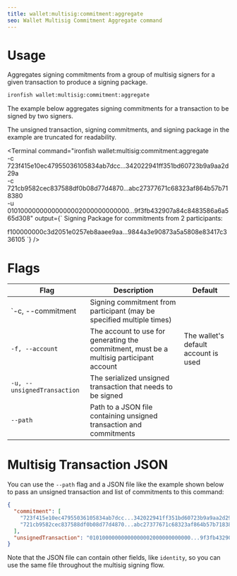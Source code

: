```yaml
---
title: wallet:multisig:commitment:aggregate
seo: Wallet Multisig Commitment Aggregate command
---
```


# Usage

Aggregates signing commitments from a group of multisig signers for a given transaction to produce a signing package.

```sh
ironfish wallet:multisig:commitment:aggregate
```

The example below aggregates signing commitments for a transaction to be signed by two signers.

The unsigned transaction, signing commitments, and signing package in the example are truncated for readability.

<Terminal command="ironfish wallet:multisig:commitment:aggregate \
-c 723f415e10ec47955036105834ab7dcc...342022941ff351bd60723b9a9aa2d29a \
-c 721cb9582cec837588df0b08d77d4870...abc27377671c68323af864b57b718380 \
-u 01010000000000000002000000000000...9f3fb432907a84c8483586a6a565d308"
  output={`
Signing Package for commitments from 2 participants:

f100000000c3d2051e0257eb8aaee9aa...9844a3e90873a5a5808e83417c336105
  `}
/>

# Flags

| Flag | Description | Default |
| ---- | ----------- | ------- |
| `-c, --commitment | Signing commitment from participant (may be specified multiple times) ||
| `-f, --account` | The account to use for generating the commitment, must be a multisig participant account | The wallet's default account is used |
| `-u, --unsignedTransaction` | The serialized unsigned transaction that needs to be signed ||
| `--path` | Path to a JSON file containing unsigned transaction and commitments ||

# Multisig Transaction JSON

You can use the `--path` flag and a JSON file like the example shown below to pass an unsigned transaction and list of commitments to this command:

```json
{
  "commitment": [
    "723f415e10ec47955036105834ab7dcc...342022941ff351bd60723b9a9aa2d29a",
    "721cb9582cec837588df0b08d77d4870...abc27377671c68323af864b57b718380"
  ],
  "unsignedTransaction": "01010000000000000002000000000000...9f3fb432907a84c8483586a6a565d308"
}
```

Note that the JSON file can contain other fields, like `identity`, so you can use the same file throughout the multisig signing flow.
